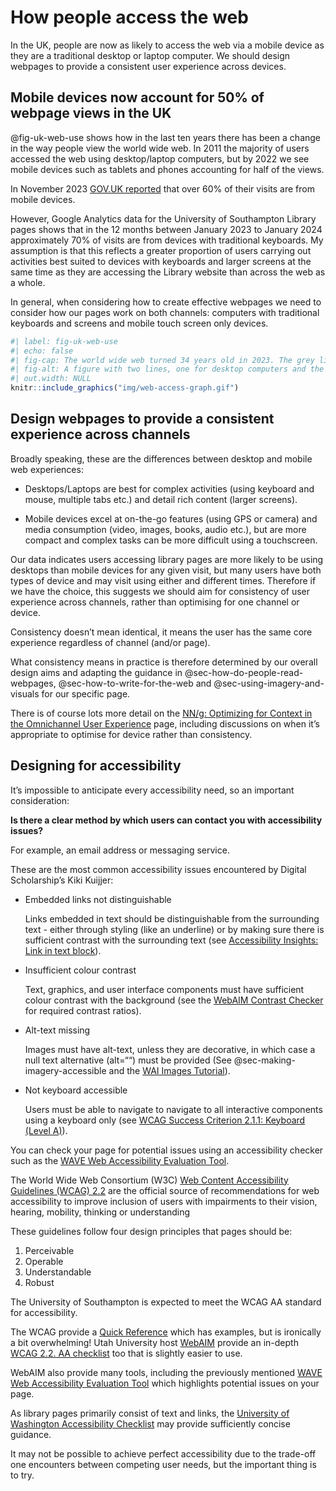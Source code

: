 # How people access the web {#sec-how-people-access-the-web}

::: {.callout-important .unnumbered title="Summary" appearance="simple" icon="false"}
In the UK, people are now as likely to access the web via a mobile device as they are a traditional desktop or laptop computer. We should design webpages to provide a consistent user experience across devices.
:::

## Mobile devices now account for 50% of webpage views in the UK {#sec-mobile-devices-now-account-for-50-of-webpage-views-in-the-uk}

@fig-uk-web-use shows how in the last ten years there has been a change in the way people view the world wide web. In 2011 the majority of users accessed the web using desktop/laptop computers, but by 2022 we see mobile devices such as tablets and phones accounting for half of the views.

In November 2023 [GOV.UK reported](https://insidegovuk.blog.gov.uk/2023/11/01/a-bold-new-look-for-the-gov-uk-homepage/) that over 60% of their visits are from mobile devices.

However, Google Analytics data for the University of Southampton Library pages shows that in the 12 months between January 2023 to January 2024 approximately 70% of visits are from devices with traditional keyboards. My assumption is that this reflects a greater proportion of users carrying out activities best suited to devices with keyboards and larger screens at the same time as they are accessing the Library website than across the web as a whole.

In general, when considering how to create effective webpages we need to consider how our pages work on both channels: computers with traditional keyboards and screens and mobile touch screen only devices.

```r
#| label: fig-uk-web-use 
#| echo: false 
#| fig-cap: The world wide web turned 34 years old in 2023. The grey line shows the share of web views in the UK from desktop computers and the red line shows the share of web views in the UK from mobile devices.
#| fig-alt: A figure with two lines, one for desktop computers and the other for mobile devices showing how views of the world wide web changed in the UK from mostly desktop devices in 2011 to 50% desktop and 50% mobile devices by 2022.
#| out.width: NULL
knitr::include_graphics("img/web-access-graph.gif")

```

## Design webpages to provide a consistent experience across channels {#sec-design-webpages-to-provide-a-consistent-experience-across-channels}

Broadly speaking, these are the differences between desktop and mobile web experiences:

-   Desktops/Laptops are best for complex activities (using keyboard and mouse, multiple tabs etc.) and detail rich content (larger screens).

-   Mobile devices excel at on-the-go features (using GPS or camera) and media consumption (video, images, books, audio etc.), but are more compact and complex tasks can be more difficult using a touchscreen.

Our data indicates users accessing library pages are more likely to be using desktops than mobile devices for any given visit, but many users have both types of device and may visit using either and different times. Therefore if we have the choice, this suggests we should aim for consistency of user experience across channels, rather than optimising for one channel or device.

Consistency doesn't mean identical, it means the user has the same core experience regardless of channel (and/or page).

What consistency means in practice is therefore determined by our overall design aims and adapting the guidance in @sec-how-do-people-read-webpages, @sec-how-to-write-for-the-web and @sec-using-imagery-and-visuals for our specific page.

There is of course lots more detail on the [NN/g: Optimizing for Context in the Omnichannel User Experience](https://www.nngroup.com/articles/context-specific-cross-channel/) page, including discussions on when it's appropriate to optimise for device rather than consistency.

## Designing for accessibility {#sec-designing-for-accessibility}

It's impossible to anticipate every accessibility need, so an important consideration:

**Is there a clear method by which users can contact you with accessibility issues?**

For example, an email address or messaging service.

::: {#accessiblity-checklist .callout-tip title="Common accessibility issues"}
These are the most common accessibility issues encountered by Digital Scholarship's Kiki Kuijjer:

-   Embedded links not distinguishable

    Links embedded in text should be distinguishable from the surrounding text - either through styling (like an underline) or by making sure there is sufficient contrast with the surrounding text (see [Accessibility Insights: Link in text block](https://accessibilityinsights.io/info-examples/web/needs-review/link-in-text-block/)).

-   Insufficient colour contrast

    Text, graphics, and user interface components must have sufficient colour contrast with the background (see the [WebAIM Contrast Checker](https://webaim.org/resources/contrastchecker/) for required contrast ratios).

-   Alt-text missing

    Images must have alt-text, unless they are decorative, in which case a null text alternative (alt="") must be provided (See @sec-making-imagery-accessible and the [WAI Images Tutorial](https://www.w3.org/WAI/tutorials/images/)).

-   Not keyboard accessible

    Users must be able to navigate to navigate to all interactive components using a keyboard only (see [WCAG Success Criterion 2.1.1: Keyboard (Level A)](https://www.w3.org/WAI/WCAG21/Understanding/keyboard.html)).

You can check your page for potential issues using an accessibility checker such as the [WAVE Web Accessibility Evaluation Tool](https://wave.webaim.org/).
:::

The World Wide Web Consortium (W3C) [Web Content Accessibility Guidelines (WCAG) 2.2](https://www.w3.org/TR/WCAG22/) are the official source of recommendations for web accessibility to improve inclusion of users with impairments to their vision, hearing, mobility, thinking or understanding

These guidelines follow four design principles that pages should be:

1.  Perceivable
2.  Operable
3.  Understandable
4.  Robust

The University of Southampton is expected to meet the WCAG AA standard for accessibility.

The WCAG provide a [Quick Reference](https://www.w3.org/WAI/WCAG22/quickref/) which has examples, but is ironically a bit overwhelming! Utah University host [WebAIM](https://webaim.org/) provide an in-depth [WCAG 2.2. AA checklist](https://webaim.org/standards/wcag/checklist) too that is slightly easier to use.

WebAIM also provide many tools, including the previously mentioned [WAVE Web Accessibility Evaluation Tool](https://wave.webaim.org/) which highlights potential issues on your page.

As library pages primarily consist of text and links, the [University of Washington Accessibility Checklist](https://www.washington.edu/accesstech/checklist/) may provide sufficiently concise guidance.

It may not be possible to achieve perfect accessibility due to the trade-off one encounters between competing user needs, but the important thing is to try.
